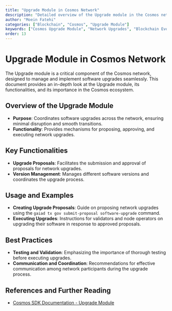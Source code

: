 ```yaml
---
title: "Upgrade Module in Cosmos Network"
description: "Detailed overview of the Upgrade module in the Cosmos network, focusing on its role in facilitating smooth network upgrades."
author: "Moein Fatehi"
categories: ["Blockchain", "Cosmos", "Upgrade Module"]
keywords: ["Cosmos Upgrade Module", "Network Upgrades", "Blockchain Evolution", "Cosmos Network"]
order: 13
---
```


# Upgrade Module in Cosmos Network

The Upgrade module is a critical component of the Cosmos network, designed to manage and implement software upgrades seamlessly. This document provides an in-depth look at the Upgrade module, its functionalities, and its importance in the Cosmos ecosystem.

## Overview of the Upgrade Module
- **Purpose**: Coordinates software upgrades across the network, ensuring minimal disruption and smooth transitions.
- **Functionality**: Provides mechanisms for proposing, approving, and executing network upgrades.

## Key Functionalities
- **Upgrade Proposals**: Facilitates the submission and approval of proposals for network upgrades.
- **Version Management**: Manages different software versions and coordinates the upgrade process.

## Usage and Examples
- **Creating Upgrade Proposals**: Guide on proposing network upgrades using the `gaiad tx gov submit-proposal software-upgrade` command.
- **Executing Upgrades**: Instructions for validators and node operators on upgrading their software in response to approved proposals.

## Best Practices
- **Testing and Validation**: Emphasizing the importance of thorough testing before executing upgrades.
- **Communication and Coordination**: Recommendations for effective communication among network participants during the upgrade process.

## References and Further Reading
- [Cosmos SDK Documentation - Upgrade Module](https://docs.cosmos.network/master/modules/upgrade/)

